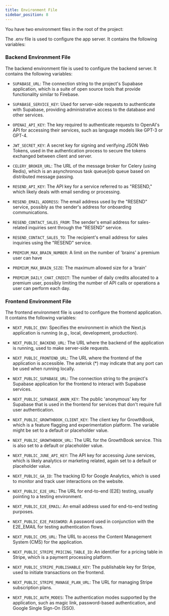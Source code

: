 ```yaml
---
title: Environment File
sidebar_position: 8
---
```


You have two environment files in the root of the project:

The .env file is used to configure the app server. It contains the following variables:

### Backend Environment File

The backend environment file is used to configure the backend server. It contains the following variables:

- `SUPABASE_URL`: The connection string to the project's Supabase application, which is a suite of open source tools that provide functionality similar to Firebase.

- `SUPABASE_SERVICE_KEY`: Used for server-side requests to authenticate with Supabase, providing administrative access to the database and other services.

- `OPENAI_API_KEY`: The key required to authenticate requests to OpenAI's API for accessing their services, such as language models like GPT-3 or GPT-4.

- `JWT_SECRET_KEY`: A secret key for signing and verifying JSON Web Tokens, used in the authentication process to secure the tokens exchanged between client and server.

- `CELERY_BROKER_URL`: The URL of the message broker for Celery (using Redis), which is an asynchronous task queue/job queue based on distributed message passing.

- `RESEND_API_KEY`: The API key for a service referred to as "RESEND," which likely deals with email sending or processing.

- `RESEND_EMAIL_ADDRESS`: The email address used by the "RESEND" service, possibly as the sender's address for onboarding communications.

- `RESEND_CONTACT_SALES_FROM`: The sender's email address for sales-related inquiries sent through the "RESEND" service.

- `RESEND_CONTACT_SALES_TO`: The recipient's email address for sales inquiries using the "RESEND" service.

- `PREMIUM_MAX_BRAIN_NUMBER`: A limit on the number of 'brains' a premium user can have

- `PREMIUM_MAX_BRAIN_SIZE`: The maximum allowed size for a 'brain'

- `PREMIUM_DAILY_CHAT_CREDIT`: The number of daily credits allocated to a premium user, possibly limiting the number of API calls or operations a user can perform each day.

### Frontend Environment File

The frontend environment file is used to configure the frontend application. It contains the following variables:

- `NEXT_PUBLIC_ENV`: Specifies the environment in which the Next.js application is running (e.g., local, development, production).

- `NEXT_PUBLIC_BACKEND_URL`: The URL where the backend of the application is running, used to make server-side requests.

- `NEXT_PUBLIC_FRONTEND_URL`: The URL where the frontend of the application is accessible. The asterisk (*) may indicate that any port can be used when running locally.

- `NEXT_PUBLIC_SUPABASE_URL`: The connection string to the project's Supabase application for the frontend to interact with Supabase services.

- `NEXT_PUBLIC_SUPABASE_ANON_KEY`: The public 'anonymous' key for Supabase that is used in the frontend for services that don't require full user authentication.

- `NEXT_PUBLIC_GROWTHBOOK_CLIENT_KEY`: The client key for GrowthBook, which is a feature flagging and experimentation platform. The variable might be set to a default or placeholder value.

- `NEXT_PUBLIC_GROWTHBOOK_URL`: The URL for the GrowthBook service. This is also set to a default or placeholder value.

- `NEXT_PUBLIC_JUNE_API_KEY`: The API key for accessing June services, which is likely analytics or marketing related, again set to a default or placeholder value.

- `NEXT_PUBLIC_GA_ID`: The tracking ID for Google Analytics, which is used to monitor and track user interactions on the website.

- `NEXT_PUBLIC_E2E_URL`: The URL for end-to-end (E2E) testing, usually pointing to a testing environment.

- `NEXT_PUBLIC_E2E_EMAIL`: An email address used for end-to-end testing purposes.

- `NEXT_PUBLIC_E2E_PASSWORD`: A password used in conjunction with the E2E_EMAIL for testing authentication flows.

- `NEXT_PUBLIC_CMS_URL`: The URL to access the Content Management System (CMS) for the application.

- `NEXT_PUBLIC_STRIPE_PRICING_TABLE_ID`: An identifier for a pricing table in Stripe, which is a payment processing platform.

- `NEXT_PUBLIC_STRIPE_PUBLISHABLE_KEY`: The publishable key for Stripe, used to initiate transactions on the frontend.

- `NEXT_PUBLIC_STRIPE_MANAGE_PLAN_URL`: The URL for managing Stripe subscription plans.

- `NEXT_PUBLIC_AUTH_MODES`: The authentication modes supported by the application, such as magic link, password-based authentication, and Google Single Sign-On (SSO).
